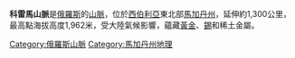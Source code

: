 {{noteTA
|T=zh-cn:科雷马山脉; zh-hk:科雷馬山脈; zh-tw:科力馬山脈; 
|1=zh-cn:科雷马; zh-hk:科雷馬; zh-tw:科力馬; 
}}
'''科雷馬山脈'''是[[俄羅斯|俄羅斯]]的[[山脈|山脈]]，位於[[西伯利亞|西伯利亞]]東北部[[馬加丹州|馬加丹州]]，延伸約1,300公里，最高點海拔高度1,962米，受大陸氣候影響，蘊藏[[黃金|黃金]]、[[錫|錫]]和稀土金屬。

{{Russia-geo-stub}}

[[Category:俄羅斯山脈|Category:俄羅斯山脈]]
[[Category:馬加丹州地理|Category:馬加丹州地理]]